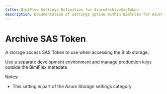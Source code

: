 ```yaml
---
title: BimlFlex Settings Definition for AzureArchiveSasToken
description: Documentation of settings option within BimlFlex for AzureArchiveSasToken
---
```

<head>
  <meta name="varigenceProduct" content="BimlFlex"></meta>
  <meta name="varigenceArticleType" content="Reference"></meta>
</head>

# Archive SAS Token

A storage access SAS Token to use when accessing the Blob storage.

Use a separate development environment and manage production keys outside the BimlFlex metadata

Notes:

* This setting is part of the *Azure Storage* settings category.

